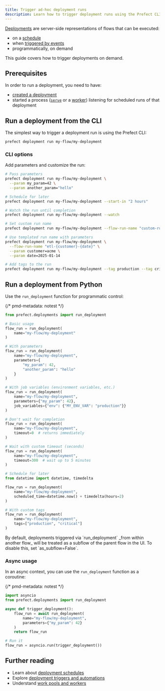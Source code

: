 ```yaml
---
title: Trigger ad-hoc deployment runs
description: Learn how to trigger deployment runs using the Prefect CLI and Python SDK.
---
```


[Deployments](/v3/concepts/deployments) are server-side representations of flows that can be executed:
- on a [schedule](/v3/how-to-guides/deployments/create-schedules)
- when [triggered by events](/v3/how-to-guides/automations/creating-deployment-triggers)
- programmatically, on demand

This guide covers how to trigger deployments on demand.

## Prerequisites

In order to run a deployment, you need to have:
- [created a deployment](/v3/how-to-guides/deployments/create-deployments)
- started a process ([`serve`](/v3/how-to-guides/deployment_infra/run-flows-in-local-processes) or a [worker](/v3/concepts/workers)) listening for scheduled runs of that deployment

## Run a deployment from the CLI

The simplest way to trigger a deployment run is using the Prefect CLI:

```bash
prefect deployment run my-flow/my-deployment
```

### CLI options

Add parameters and customize the run:

```bash
# Pass parameters
prefect deployment run my-flow/my-deployment \
  --param my_param=42 \
  --param another_param="hello"

# Schedule for later
prefect deployment run my-flow/my-deployment --start-in "2 hours"

# Watch the run until completion
prefect deployment run my-flow/my-deployment --watch

# Set custom run name
prefect deployment run my-flow/my-deployment --flow-run-name "custom-run-name"

# Use templated run name with parameters
prefect deployment run my-flow/my-deployment \
  --flow-run-name "etl-{customer}-{date}" \
  --param customer=acme \
  --param date=2025-01-14

# Add tags to the run
prefect deployment run my-flow/my-deployment --tag production --tag critical
```

## Run a deployment from Python

Use the `run_deployment` function for programmatic control:

{/* pmd-metadata: notest */}
```python
from prefect.deployments import run_deployment

# Basic usage
flow_run = run_deployment(
    name="my-flow/my-deployment"
)

# With parameters
flow_run = run_deployment(
    name="my-flow/my-deployment",
    parameters={
        "my_param": 42,
        "another_param": "hello"
    }
)

# With job variables (environment variables, etc.)
flow_run = run_deployment(
    name="my-flow/my-deployment",
    parameters={"my_param": 42},
    job_variables={"env": {"MY_ENV_VAR": "production"}}
)

# Don't wait for completion
flow_run = run_deployment(
    name="my-flow/my-deployment",
    timeout=0  # returns immediately
)

# Wait with custom timeout (seconds)
flow_run = run_deployment(
    name="my-flow/my-deployment",
    timeout=300  # wait up to 5 minutes
)

# Schedule for later
from datetime import datetime, timedelta

flow_run = run_deployment(
    name="my-flow/my-deployment",
    scheduled_time=datetime.now() + timedelta(hours=2)
)

# With custom tags
flow_run = run_deployment(
    name="my-flow/my-deployment",
    tags=["production", "critical"]
)
```

<Note>
By default, deployments triggered via `run_deployment` _from within another flow_ will be treated as a subflow of the parent flow in the UI. To disable this, set `as_subflow=False`.
</Note>

### Async usage

In an async context, you can use the `run_deployment` function as a coroutine:

{/* pmd-metadata: notest */}
```python
import asyncio
from prefect.deployments import run_deployment

async def trigger_deployment():
    flow_run = await run_deployment(
        name="my-flow/my-deployment",
        parameters={"my_param": 42}
    )
    return flow_run

# Run it
flow_run = asyncio.run(trigger_deployment())
```

## Further reading

- Learn about [deployment schedules](/v3/how-to-guides/deployments/create-schedules)
- Explore [deployment triggers and automations](/v3/how-to-guides/automations/creating-deployment-triggers)
- Understand [work pools and workers](/v3/concepts/work-pools)